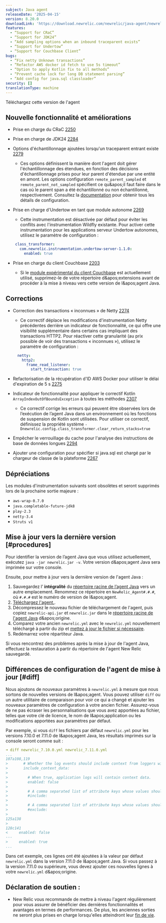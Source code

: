 ```yaml
---
subject: Java agent
releaseDate: '2025-04-15'
version: 8.20.0
downloadLink: 'https://download.newrelic.com/newrelic/java-agent/newrelic-agent/8.20.0/'
features:
  - “Support for CRaC”
  - “Support for JDK24”
  - “Add sampling options when an inbound traceparent exists”
  - “Support for Undertow”
  - “Support for Couchbase Client”
bugs:
  - “Fix netty Unknown transactions”
  - “Refactor AWS docker id fetch to use 5s timeout”
  - “Option to apply Kotlin fix to all methods”
  - “Prevent cache lock for long DB statement parsing”
  - “Add config for java.sql classloader”
security: []
translationType: machine
---
```


<ButtonGroup>
  <ButtonLink role="button" to="https://download.newrelic.com/newrelic/java-agent/newrelic-agent/8.20.0/" variant="primary">
    Téléchargez cette version de l&apos;agent
  </ButtonLink>
</ButtonGroup>

## Nouvelle fonctionnalité et améliorations

* Prise en charge du CRaC [2250](https://github.com/newrelic/newrelic-java-agent/pull/2250)

* Prise en charge de JDK24 [2284](https://github.com/newrelic/newrelic-java-agent/pull/2284)

* Options d&apos;échantillonnage ajoutées lorsqu&apos;un traceparent entrant existe [2279](https://github.com/newrelic/newrelic-java-agent/pull/2279)

  * Ces options définissent la manière dont l&apos;agent doit gérer l&apos;échantillonnage des étendues, en fonction des décisions d&apos;échantillonnage prises pour leur parent d&apos;étendue par une entité en amont. Les options configuration `remote_parent_sampled` et `remote_parent_not_sampled` spécifient ce qu&amp;apos;il faut faire dans le cas où le parent span a été échantillonné ou non échantillonné, respectivement. Consultez la [documentation](/docs/apm/agents/java-agent/configuration/java-agent-configuration-config-file/#dt-sampler-remote-parent-sampled) pour obtenir tous les détails de configuration.

* Prise en charge d&apos;Undertow en tant que module autonome [2269](https://github.com/newrelic/newrelic-java-agent/pull/2269)

  * Cette instrumentation est désactivée par défaut pour éviter les conflits avec l&apos;instrumentation Wildfly existante. Pour activer cette instrumentation pour les applications serveur Undertow autonomes, utilisez le paramètre de configuration :

  ```yaml
   class_transformer:
     com.newrelic.instrumentation.undertow-server-1.1.0:
       enabled: true
  ```

* Prise en charge du client Couchbase [2203](https://github.com/newrelic/newrelic-java-agent/pull/2303)

  * Si le [module expérimental du client Couchbase](https://github.com/newrelic-experimental/newrelic-java-couchbase) est actuellement utilisé, supprimez-le de votre répertoire d&amp;apos;extensions avant de procéder à la mise à niveau vers cette version de l&amp;apos;agent Java.

## Corrections

* Correction des transactions « inconnues » de Netty [2274](https://github.com/newrelic/newrelic-java-agent/pull/2274)

  * Ce correctif déplace les modifications d&apos;instrumentation Netty précédentes derrière un indicateur de fonctionnalité, ce qui offre une visibilité supplémentaire dans certains cas impliquant des transactions HTTP2. Pour réactiver cette granularité (au prix possible de voir des transactions « inconnues »), utilisez le paramètre de configuration :

  ```yaml
    netty:
      http2:
        frame_read_listener:
          start_transaction: true
  ```

* Refactorisation de la récupération d&apos;ID AWS Docker pour utiliser le délai d&apos;expiration de 5 s [2275](https://github.com/newrelic/newrelic-java-agent/pull/2275)

* Indicateur de fonctionnalité pour appliquer le correctif Kotlin `ArrayIndexOutOfBoundsException` à toutes les méthodes [2307](https://github.com/newrelic/newrelic-java-agent/pull/2307)

  * Ce correctif corrige les erreurs qui peuvent être observées lors de l’exécution de l’agent Java dans un environnement où les fonctions de suspension de Kotlin sont utilisées. Pour utiliser ce correctif, définissez la propriété système `-Dnewrelic.config.class_transformer.clear_return_stacks=true`

* Empêcher le verrouillage du cache pour l&apos;analyse des instructions de base de données longues [2294](https://github.com/newrelic/newrelic-java-agent/pull/2294)

* Ajouter une configuration pour spécifier si java.sql est chargé par le chargeur de classe de la plateforme [2267](https://github.com/newrelic/newrelic-java-agent/pull/2267)

## Dépréciations

Les modules d&apos;instrumentation suivants sont obsolètes et seront supprimés lors de la prochaine sortie majeure :

* `aws-wrap-0.7.0`
* `java.completable-future-jdk8`
* `play-2.3`
* `netty-3.4`
* `Struts v1`

## Mise à jour vers la dernière version [#procedures]

Pour identifier la version de l’agent Java que vous utilisez actuellement, exécutez `java -jar newrelic.jar -v`. Votre version d&amp;apos;agent Java sera imprimée sur votre console.

Ensuite, pour mettre à jour vers la dernière version de l&apos;agent Java :

1. Sauvegardez l’ **intégralité** du [répertoire racine de l’agent Java](/docs/agents/manage-apm-agents/troubleshooting/find-agent-root-directory#java-agent) vers un autre emplacement. Renommez ce répertoire en `NewRelic_Agent#.#.#`, où `#.#.#` est le numéro de version de l&amp;apos;agent.
2. [Téléchargez l&apos;agent.](/docs/release-notes/agent-release-notes/java-release-notes).
3. Décompressez le nouveau fichier de téléchargement de l&apos;agent, puis copiez `newrelic-api.jar` et `newrelic.jar` dans le [répertoire racine de l&apos;agent Java](/docs/agents/manage-apm-agents/troubleshooting/find-agent-root-directory#java-agent) d&amp;apos;origine.
4. Comparez votre ancien `newrelic.yml` avec le `newrelic.yml` nouvellement téléchargé à partir du zip et [mettez à jour le fichier si nécessaire](#diff).
5. Redémarrez votre répartiteur Java.

Si vous rencontrez des problèmes après la mise à jour de l&apos;agent Java, effectuez la restauration à partir du répertoire de l&apos;agent New Relic sauvegardé.

## Différences de configuration de l&apos;agent de mise à jour [#diff]

Nous ajoutons de nouveaux paramètres à `newrelic.yml` à mesure que nous sortons de nouvelles versions de l&amp;apos;agent. Vous pouvez utiliser `diff` ou un autre utilitaire de comparaison pour voir ce qui a changé et ajouter les nouveaux paramètres de configuration à votre ancien fichier. Assurez-vous de ne pas écraser les personnalisations que vous avez apportées au fichier, telles que votre clé de licence, le nom de l&amp;apos;application ou les modifications apportées aux paramètres par défaut.

Par exemple, si vous `diff` les fichiers par défaut `newrelic.yml` pour les versions 7.10.0 et 7.11.0 de l&amp;apos;agent Java, les résultats imprimés sur la console seront comme suit :

```yaml
➜ diff newrelic_7.10.0.yml newrelic_7.11.0.yml
...
107a108,119
>       # Whether the log events should include context from loggers with support for that.
>       include_context_data:
>
>         # When true, application logs will contain context data.
>         enabled: false
>
>         # A comma separated list of attribute keys whose values should be sent to New Relic.
>         #include:
>
>         # A comma separated list of attribute keys whose values should not be sent to New Relic.
>         #exclude:
>
125a138
>
128c141
<     enabled: false
---
>     enabled: true
...
```

Dans cet exemple, ces lignes ont été ajoutées à la valeur par défaut `newrelic.yml` dans la version 7.11.0 de l&amp;apos;agent Java. Si vous passez à la version 7.11.0 ou supérieure, vous devez ajouter ces nouvelles lignes à votre `newrelic.yml` d&amp;apos;origine.

## Déclaration de soutien :

* New Relic vous recommande de mettre à niveau l&apos;agent régulièrement pour vous assurer de bénéficier des dernières fonctionnalités et avantages en termes de performances. De plus, les anciennes sorties ne seront plus prises en charge lorsqu&apos;elles atteindront leur [fin de vie](https://docs.newrelic.com/docs/using-new-relic/cross-product-functions/install-configure/notification-changes-new-relic-saas-features-distributed-software/).